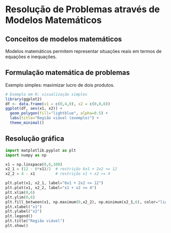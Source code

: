 # Resolução de Problemas através de Modelos Matemáticos

## Conceitos de modelos matemáticos
Modelos matemáticos permitem representar situações reais em termos de equações e inequações.

## Formulação matemática de problemas
Exemplo simples: maximizar lucro de dois produtos.

```r
# Exemplo em R: visualização simples
library(ggplot2)
df <- data.frame(x1 = c(0,4,0), x2 = c(0,0,6))
ggplot(df, aes(x1, x2)) +
  geom_polygon(fill="lightblue", alpha=0.5) +
  labs(title="Região viável (exemplo)") +
  theme_minimal()
```

## Resolução gráfica
```python
import matplotlib.pyplot as plt
import numpy as np

x1 = np.linspace(0,6,100)
x2_1 = (12 - 6*x1)/2  # restrição 6x1 + 2x2 <= 12
x2_2 = 4 - x1         # restrição x1 + x2 >= 4

plt.plot(x1, x2_1, label="6x1 + 2x2 <= 12")
plt.plot(x1, x2_2, label="x1 + x2 >= 4")
plt.xlim(0,6)
plt.ylim(0,6)
plt.fill_between(x1, np.maximum(0,x2_2), np.minimum(x2_1,6), color="lightblue", alpha=0.5)
plt.xlabel("x1")
plt.ylabel("x2")
plt.legend()
plt.title("Região viável")
plt.show()
```